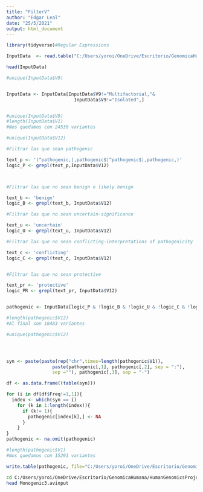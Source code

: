 ---
title: "FilterV"
author: "Edgar Leal"
date: "25/5/2021"
output: html_document
---

```{r}
library(tidyverse)#Regular Expressions
```


```{r}
InputData  <- read.table("C:/Users/yoroi/OneDrive/Escritorio/GenomicaHumana/HumanGenomicsProject/Monogenic2.avinput", header=F, sep=" ", quote="",fill=T)

```



```{r}

head(InputData)

#unique(InputData$V9)


InputData <- InputData[InputData$V9!="Multifactorial,"&
                         InputData$V9!="Isolated",]


#unique(InputData$V9)
#length(InputData$V1)
#Nos quedamos con 24530 variantes

```

```{r}
#unique(InputData$V12)
```

```{r}

#Filtrar las que sean pathogenic

text_p <- '(^pathogenic,|,pathogenic$|^pathogenic$|,pathogenic,)'
logic_P <- grepl(text_p,InputData$V12)



#Filtrar las que no sean benign o likely benign

text_b <- 'benign'
logic_B <- grepl(text_b, InputData$V12)

#Filtrar las que no sean uncertain-significance

text_u <- 'uncertain'
logic_U <- grepl(text_u, InputData$V12)

#Filtrar las que no sean conflicting-interpretations of pathogenicity

text_c <- 'conflicting'
logic_C <- grepl(text_c, InputData$V12)


#Filtrar las que no sean protective

text_pr <- 'protective'
logic_PR <- grepl(text_pr, InputData$V12)


pathogenic <- InputData[logic_P & !logic_B & !logic_U & !logic_C & !logic_PR,]

#length(pathogenic$V12)
#Al final son 18483 variantes

#unique(pathogenic$V12)





```


```{r}
syn <- paste(paste(rep("chr",times=length(pathogenic$V1)), 
                 paste(pathogenic[,1], pathogenic[,2], sep = ":"), 
                 sep =""), pathogenic[,3], sep = "-")

df <- as.data.frame((table(syn)))

for (i in df[df$Freq!=1,1]){
  index <- which(syn == i)
    for (k in 1:length(index)){
      if (k!= 1){
        pathogenic[index[k],] <- NA
      }
    }
}
pathogenic <- na.omit(pathogenic)

#length(pathogenic$V1)
#Nos quedamos con 15291 variantes
```


```{r}
write.table(pathogenic, file="C:/Users/yoroi/OneDrive/Escritorio/GenomicaHumana/HumanGenomicsProject/Monogenic3.avinput", append=F, sep=" ", quote = F, row.names=F, col.names = F)

```

```{bash}
cd C:/Users/yoroi/OneDrive/Escritorio/GenomicaHumana/HumanGenomicsProject/
head Monogenic3.avinput
```
